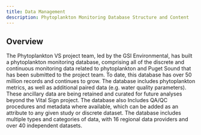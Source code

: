 ```yaml
---
title: Data Management
description: Phytoplankton Monitoring Database Structure and Content
---
```


## Overview

The Phytoplankton VS project team, led by the GSI Environmental, has built a phytoplankton monitoring database, comprising all of the discrete and continuous monitoring data related to phytoplankton and Puget Sound that has been submitted to the project team. To date, this database has over 50 million records and continues to grow.  The database includes phytoplankton metrics, as well as additional paired data (e.g. water quality parameters). These ancillary data are being retained and curated for future analyses beyond the Vital Sign project.  The database also Includes QA/QC procedures and metadata where available, which can be added as an attribute to any given study or discrete dataset.  The database includes multiple types and categories of data, with 16 regional data providers and over 40 independent datasets.
